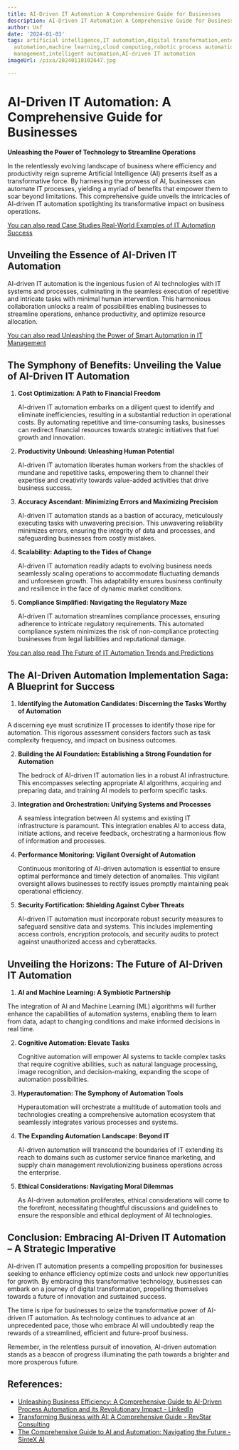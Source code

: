 ```yaml
---
title: AI-Driven IT Automation A Comprehensive Guide for Businesses
description: AI-Driven IT Automation A Comprehensive Guide for Businesses
author: Usf
date: '2024-01-03'
tags: artificial intelligence,IT automation,digital transformation,enterprise automation,business
  automation,machine learning,cloud computing,robotic process automation,IT service
  management,intelligent automation,AI-driven IT automation
imageUrl: /pixa/20240118102647.jpg

---
```

# AI-Driven IT Automation: A Comprehensive Guide  for Businesses

**Unleashing the Power of Technology to Streamline  Operations**

In the relentlessly evolving landscape of business where efficiency and productivity  reign  supreme Artificial Intelligence (AI) presents itself as a transformative force.  By harnessing the prowess of AI, businesses can automate  IT processes, yielding a myriad of benefits that empower  them to  soar beyond limitations. This comprehensive  guide unveils  the intricacies of  AI-driven IT automation spotlighting its transformative impact on business operations.

[You can also read Case Studies Real-World Examples of IT Automation Success](Case%20Studies%20Real-World%20Examples%20of%20IT%20Automation%20Success)


## Unveiling the Essence of AI-Driven IT Automation

AI-driven  IT automation is the ingenious fusion of  AI technologies with IT systems and  processes, culminating in the seamless execution of repetitive and intricate tasks  with minimal human intervention. This harmonious collaboration unlocks a realm of possibilities enabling businesses to streamline  operations, enhance productivity, and optimize  resource allocation.

[You can also read Unleashing the Power of Smart  Automation in IT Management](Unleashing%20the%20Power%20of%20Smart%20Automation%20in%20IT%20Management)


## The Symphony of Benefits: Unveiling the Value of AI-Driven IT Automation

1. **Cost Optimization: A Path to Financial Freedom**

    AI-driven IT automation embarks on a diligent  quest to identify  and eliminate inefficiencies, resulting in a substantial reduction in operational costs. By  automating repetitive and time-consuming tasks, businesses  can redirect financial resources towards strategic initiatives that fuel growth and innovation.

2. **Productivity Unbound: Unleashing Human Potential**

   AI-driven  IT automation liberates human workers from the shackles of mundane  and repetitive tasks, empowering them to channel their expertise and creativity towards value-added activities that drive business  success.

3. **Accuracy Ascendant: Minimizing Errors and Maximizing Precision**

   AI-driven IT automation stands as a bastion of accuracy, meticulously executing tasks  with unwavering precision. This unwavering reliability minimizes errors, ensuring the integrity of data and processes, and safeguarding businesses  from costly mistakes.

4. **Scalability: Adapting to the Tides of Change**

   AI-driven  IT automation readily adapts to evolving business needs seamlessly scaling operations to accommodate fluctuating demands and unforeseen growth. This  adaptability ensures business continuity  and resilience in the face of dynamic market conditions.

5. **Compliance Simplified: Navigating the Regulatory Maze**

   AI-driven IT  automation streamlines compliance processes, ensuring adherence to  intricate regulatory requirements. This automated compliance system minimizes  the risk of non-compliance protecting businesses from legal liabilities and reputational  damage.

[You can also read  The Future of IT Automation Trends and Predictions](The%20Future%20of%20IT%20Automation%20Trends%20and%20Predictions)


## The AI-Driven Automation Implementation Saga: A Blueprint for Success

1.  **Identifying the Automation Candidates: Discerning  the Tasks Worthy of  Automation**

   A discerning eye must  scrutinize IT processes  to identify those ripe for automation. This rigorous assessment considers factors such as task complexity frequency, and impact on business outcomes.

2. **Building the AI Foundation:  Establishing  a Strong  Foundation  for Automation**

   The bedrock of AI-driven IT automation lies in a robust AI infrastructure. This encompasses selecting appropriate AI algorithms, acquiring and  preparing data, and training AI models  to perform specific tasks.

3. **Integration and Orchestration: Unifying Systems and Processes**

   A seamless integration between AI systems and existing IT  infrastructure is paramount. This integration enables AI to access data, initiate actions, and receive  feedback, orchestrating a harmonious flow of information  and processes.

4. **Performance Monitoring: Vigilant Oversight of Automation**

   Continuous monitoring of AI-driven automation is essential to ensure optimal performance and timely  detection of anomalies. This vigilant oversight allows businesses to rectify issues promptly maintaining peak operational efficiency.

5. **Security  Fortification: Shielding Against Cyber Threats**

   AI-driven IT automation must incorporate robust security measures to  safeguard sensitive data and systems. This  includes  implementing access  controls, encryption protocols, and security audits to  protect against unauthorized access and cyberattacks.

## Unveiling the Horizons: The Future of AI-Driven IT Automation

1.  **AI and Machine Learning: A Symbiotic Partnership**

   The integration  of AI and Machine Learning (ML) algorithms will further enhance the capabilities of automation systems, enabling them to learn from data, adapt to changing conditions and make informed decisions in real time.

2. **Cognitive Automation: Elevate Tasks**

   Cognitive automation will empower  AI systems to tackle complex  tasks that require cognitive abilities,  such as natural language processing, image recognition, and decision-making, expanding the scope  of automation possibilities.

3. **Hyperautomation: The Symphony of Automation  Tools**

     Hyperautomation will orchestrate a multitude of automation  tools and  technologies creating a comprehensive automation ecosystem that  seamlessly integrates various processes and systems.

4. **The Expanding Automation Landscape:  Beyond IT**

   AI-driven automation will transcend the boundaries of IT extending its reach to domains  such as customer service finance marketing, and supply  chain management revolutionizing  business operations  across the enterprise.

5. **Ethical Considerations: Navigating Moral Dilemmas**

   As AI-driven automation proliferates, ethical considerations will come  to the forefront, necessitating thoughtful discussions and guidelines to ensure the responsible and ethical deployment  of AI technologies.

##  Conclusion: Embracing AI-Driven IT Automation – A Strategic Imperative

AI-driven IT automation  presents a compelling proposition for businesses seeking to enhance efficiency optimize costs and unlock new opportunities for growth. By embracing this transformative technology, businesses can embark on a journey of digital transformation, propelling  themselves  towards a future  of innovation and sustained success.

The time is ripe for businesses  to seize the transformative power of  AI-driven  IT automation. As technology continues  to  advance at an unprecedented pace, those who embrace AI will undoubtedly reap the rewards  of a streamlined, efficient  and future-proof business.

Remember, in the relentless pursuit of innovation, AI-driven automation stands  as a beacon of progress illuminating the path towards a brighter and more prosperous future.

## References:
- [Unleashing Business Efficiency: A Comprehensive Guide to AI-Driven Process Automation and its Revolutionary Impact - LinkedIn](https://www.linkedin.com/pulse/unleashing-business-efficiency-comprehensive?trk=article-ssr-frontend-pulse_more-articles_related-content-card)
- [Transforming Business with AI: A Comprehensive Guide - RevStar Consulting](https://revstarconsulting.com/blog/transforming-business-with-ai-a-comprehensive-guide)
- [The Comprehensive Guide to AI and Automation: Navigating the Future - SinteX AI](https://sintex-ai.com/blog/the-comprehensive-guide-to-ai-and-automation-navigating-the-future)
